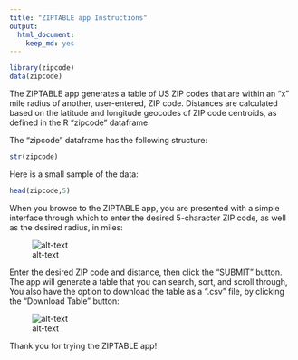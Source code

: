 ```yaml
---
title: "ZIPTABLE app Instructions"
output:
  html_document:
    keep_md: yes
---
```

```r
library(zipcode)
data(zipcode)
```
The ZIPTABLE app generates a table of US ZIP codes that are within an "x" mile radius of another, user-entered, ZIP code.  Distances are calculated based on the latitude and longitude geocodes of ZIP code centroids, as defined in the R "zipcode" dataframe.

The "zipcode" dataframe has the following structure:
```r
str(zipcode)
```

Here is a small sample of the data:
```r
head(zipcode,5)
```
When you browse to the ZIPTABLE app, you are presented with a simple interface through which to enter the desired 5-character ZIP code, as well as the desired radius, in miles:

![alt-text](./instructions_files/figure-html/ui1.png)

Enter the desired ZIP code and distance, then click the "SUBMIT" button.  The app will generate a table that you can search, sort, and scroll through,  You also have the option to download the table as a ".csv" file, by clicking the "Download Table" button:

![alt-text](./instructions_files/figure-html/ui2.png)

Thank you for trying the ZIPTABLE app!